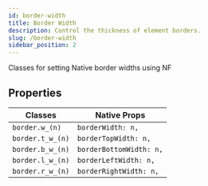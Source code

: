 ```yaml
---
id: border-width
title: Border Width
description: Control the thickness of element borders.
slug: /border-width
sidebar_position: 2
---
```


Classes for setting Native border widths using NF

## Properties

| Classes           | Native Props                     |
|-------------------|----------------------------------|
| `border.w_(n)`     | `borderWidth: n,`                |
| `border.t_w_(n)`     | `borderTopWidth: n,`             |
| `border.b_w_(n)`     | `borderBottomWidth: n,`          |
| `border.l_w_(n)`     | `borderLeftWidth: n,`            |
| `border.r_w_(n)`     | `borderRightWidth: n,`           |
